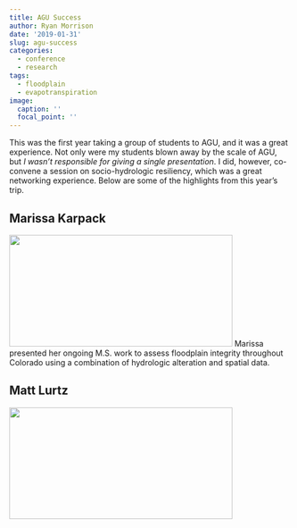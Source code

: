 ```yaml
---
title: AGU Success
author: Ryan Morrison
date: '2019-01-31'
slug: agu-success
categories:
  - conference
  - research
tags:
  - floodplain
  - evapotranspiration
image:
  caption: ''
  focal_point: ''
---
```

This was the first year taking a group of students to AGU, and it was a great experience. Not only were my students blown away by the scale of AGU, but *I wasn't responsible for giving a single presentation*. I did, however, co-convene a session on socio-hydrologic resiliency, which was a great networking experience. Below are some of the highlights from this year's trip.

## Marissa Karpack

![](/post/2019-01-31-agu-success_files/IMG_0171.jpeg){width=400px height=200px} Marissa presented her ongoing M.S. work to assess floodplain integrity throughout Colorado using a combination of hydrologic alteration and spatial data. 

## Matt Lurtz

![](/post/2019-01-31-agu-success_files/IMG_0175.jpeg){width=400px height=200px}